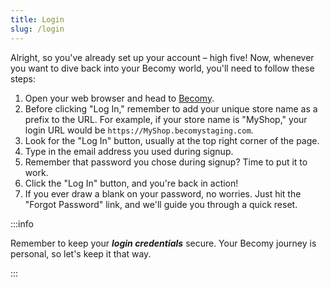 ```yaml
---
title: Login
slug: /login
---
```



Alright, so you've already set up your account – high five! Now, whenever you want to dive back into your Becomy world, you'll need to follow these steps:

1. Open your web browser and head to [Becomy](https://MyShop.becomystaging.com).
2. Before clicking "Log In," remember to add your unique store name as a prefix to the URL. For example, if your store name is "MyShop," your login URL would be ``https://MyShop.becomystaging.com``.
3. Look for the "Log In" button, usually at the top right corner of the page.
4. Type in the email address you used during signup.
5. Remember that password you chose during signup? Time to put it to work.
6. Click the "Log In" button, and you're back in action!
7.  If you ever draw a blank on your password, no worries. Just hit the "Forgot Password" link, and we'll guide you through a quick reset.

:::info

Remember to keep your ***login credentials*** secure. Your Becomy journey is personal, so let's keep it that way.

:::
